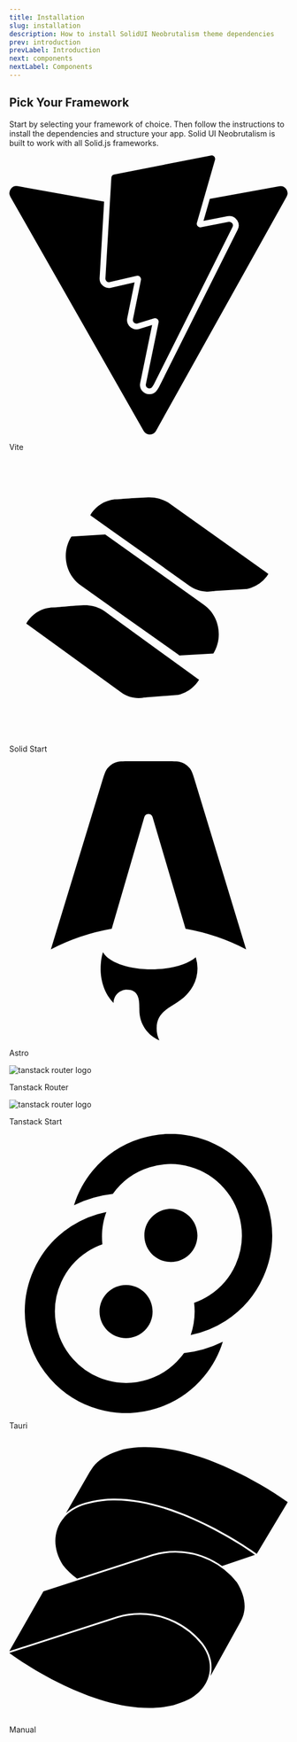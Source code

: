 ```yaml
---
title: Installation
slug: installation
description: How to install SolidUI Neobrutalism theme dependencies
prev: introduction
prevLabel: Introduction
next: components
nextLabel: Components
---
```



## Pick Your Framework

Start by selecting your framework of choice. Then follow the instructions to install the dependencies and structure your app. Solid UI Neobrutalism is built to work with all Solid.js frameworks.

<div class="mt-8 grid gap-4 sm:grid-cols-2 sm:gap-6">
  <LinkedCard href="/docs/installation/vite">
    <svg role="img" viewBox="0 0 24 24" xmlns="http://www.w3.org/2000/svg">
      <title>Vite</title>
      <path d="m8.286 10.578.512-8.657a.306.306 0 0 1 .247-.282L17.377.006a.306.306 0 0 1 .353.385l-1.558 5.403a.306.306 0 0 0 .352.385l2.388-.46a.306.306 0 0 1 .332.438l-6.79 13.55-.123.19a.294.294 0 0 1-.252.14c-.177 0-.35-.152-.305-.369l1.095-5.301a.306.306 0 0 0-.388-.355l-1.433.435a.306.306 0 0 1-.389-.354l.69-3.375a.306.306 0 0 0-.37-.36l-2.32.536a.306.306 0 0 1-.374-.316zm14.976-7.926L17.284 3.74l-.544 1.887 2.077-.4a.8.8 0 0 1 .84.369.8.8 0 0 1 .034.783L12.9 19.93l-.013.025-.015.023-.122.19a.801.801 0 0 1-.672.37.826.826 0 0 1-.634-.302.8.8 0 0 1-.16-.67l1.029-4.981-1.12.34a.81.81 0 0 1-.86-.262.802.802 0 0 1-.165-.67l.63-3.08-2.027.468a.808.808 0 0 1-.768-.233.81.81 0 0 1-.217-.6l.389-6.57-7.44-1.33a.612.612 0 0 0-.64.906L11.58 23.691a.612.612 0 0 0 1.066-.004l11.26-20.135a.612.612 0 0 0-.644-.9z" />
    </svg>
    <p>Vite</p>
  </LinkedCard>
  <LinkedCard href="/docs/installation/solid-start">
    <svg
      data-hk="00000010210"
      width="500"
      height="500"
      viewBox="0 0 500 500"
      xmlns="http://www.w3.org/2000/svg"
      role="img"
    >
      <path d="M233.205 430.856L304.742 425.279C304.742 425.279 329.208 421.295 343.569 397.659L293.041 385.443L233.205 430.856Z" />
      <path d="M134.278 263.278C113.003 264.341 73.6443 268.059 73.6443 268.059L245.173 392.614L284.265 402.44L343.569 397.925L170.977 273.105C170.977 273.105 157.148 263.278 137.203 263.278C136.139 263.278 135.342 263.278 134.278 263.278Z" />
      <path d="M355.536 238.58L429.2 234.065C429.2 234.065 454.464 230.348 468.825 206.977L416.435 193.964L355.536 238.58Z" />
      <path d="M251.289 68.6128C229.217 69.4095 188.795 72.5964 188.795 72.5964L367.503 200.072L407.926 210.429L469.09 206.712L289.318 78.9702C289.318 78.9702 274.426 68.6128 253.417 68.6128C252.885 68.6128 252.087 68.6128 251.289 68.6128Z" />
      <path d="M31.0946 295.679C30.8287 295.945 30.8287 296.21 30.8287 296.475L77.8993 330.469L202.623 420.764C228.95 439.62 264.586 431.653 282.67 402.44L187.465 333.921L110.077 277.62C100.504 270.715 89.8663 267.528 79.2289 267.528C60.6134 267.528 42.2639 277.354 31.0946 295.679Z" />
      <path d="M147.043 99.9505C147.043 100.216 146.776 100.482 146.511 100.747L195.442 135.538L244.374 170.062L325.751 227.957C353.142 247.345 389.841 239.642 407.925 210.695L358.461 175.374L308.997 140.318L228.153 82.6881C218.047 75.5177 206.611 72.0652 195.442 72.0652C176.561 72.3308 158.212 81.8915 147.043 99.9505Z" />
      <path d="M112.471 139.255L175.497 208.305C178.423 212.289 181.614 216.006 185.337 219.193L308.199 354.105L369.364 350.387C387.448 321.439 380.002 282.135 352.611 262.748L271.234 204.852L222.568 170.328L173.636 135.538L112.471 139.255Z" />
      <path d="M111.939 140.052C94.1213 168.734 101.567 207.509 128.427 226.629L209.005 283.994L258.735 319.049L308.199 354.105C326.283 325.158 318.836 285.852 291.445 266.465L112.471 139.255C112.471 139.521 112.204 139.787 111.939 140.052Z" />
    </svg>
    <p>Solid Start</p>
  </LinkedCard>
  <LinkedCard href="/docs/installation/astro">
    <svg role="img" viewBox="0 0 24 24" xmlns="http://www.w3.org/2000/svg">
      <title>Astro</title>
      <path d="M16.074 16.86c-.72.616-2.157 1.035-3.812 1.035-2.032 0-3.735-.632-4.187-1.483-.161.488-.198 1.046-.198 1.402 0 0-.106 1.75 1.111 2.968 0-.632.513-1.145 1.145-1.145 1.083 0 1.082.945 1.081 1.712v.069c0 1.164.711 2.161 1.723 2.582a2.347 2.347 0 0 1-.236-1.029c0-1.11.652-1.523 1.41-2.003.602-.383 1.272-.807 1.733-1.66a3.129 3.129 0 0 0 .378-1.494 3.14 3.14 0 0 0-.148-.954zM15.551.6c.196.244.296.572.496 1.229l4.368 14.347a18.18 18.18 0 0 0-5.222-1.768L12.35 4.8a.37.37 0 0 0-.71.002l-2.81 9.603a18.175 18.175 0 0 0-5.245 1.771L7.974 1.827c.2-.656.3-.984.497-1.227a1.613 1.613 0 0 1 .654-.484C9.415 0 9.757 0 10.443 0h3.135c.686 0 1.03 0 1.32.117A1.614 1.614 0 0 1 15.55.6z" />
    </svg>
    <p>Astro</p>
  </LinkedCard>
  <LinkedCard href="/docs/installation/tanstack-router">
    <Image src={tanstackLogo} alt="tanstack router logo" class="size-10" />
    <p>Tanstack Router</p>
  </LinkedCard>
  <LinkedCard href="/docs/installation/tanstack-start">
    <Image src={tanstackLogo} alt="tanstack router logo" class="size-10" />
    <p>Tanstack Start</p>
  </LinkedCard>
  <LinkedCard href="/docs/installation/tauri">
    <svg role="img" viewBox="0 0 24 24" xmlns="http://www.w3.org/2000/svg">
      <title>Tauri</title>
      <path d="M15.657 17.282a8.7339 8.7339 0 0 0 3.0125-1.2251 8.728 8.728 0 0 0 3.2216-3.7452 8.7232 8.7232 0 0 0 .6717-4.8932 8.7247 8.7247 0 0 0-2.0931-4.474C19.3375 1.6857 17.8833.7753 16.264.3225a8.7358 8.7358 0 0 0-4.941.07 8.7318 8.7318 0 0 0-4.1117 2.7393 8.726 8.726 0 0 0-1.6336 2.9933 10.1908 10.1908 0 0 1 3.3484-.972 6.1356 6.1356 0 0 1 3.1666-2.2827 6.1387 6.1387 0 0 1 3.4721-.0492 6.1365 6.1365 0 0 1 2.9427 1.8425 6.1326 6.1326 0 0 1 1.4709 3.1439 6.1305 6.1305 0 0 1-.4721 3.4384 6.133 6.133 0 0 1-2.2638 2.6317 6.1312 6.1312 0 0 1-1.3123.6409c.0303.2471.046.4987.046.754a6.1166 6.1166 0 0 1-.3372 2.0094Zm-1.727-6.2691c1.263 0 2.2868-1.0234 2.2868-2.2857 0-1.2624-1.0238-2.2857-2.2868-2.2857s-2.2868 1.0233-2.2868 2.2857c0 1.2623 1.0238 2.2857 2.2868 2.2857ZM8.3665 6.7132a8.7342 8.7342 0 0 0-3.0365 1.23 8.7287 8.7287 0 0 0-3.2215 3.745 8.7235 8.7235 0 0 0-.6718 4.8932A8.7255 8.7255 0 0 0 3.53 21.0555a8.7318 8.7318 0 0 0 4.1877 2.6219 8.7364 8.7364 0 0 0 4.941-.0698 8.7326 8.7326 0 0 0 4.1117-2.7394 8.7258 8.7258 0 0 0 1.6363-3.0021 10.1905 10.1905 0 0 1-3.3497.9789 6.1569 6.1569 0 0 1-.2787.3596 6.1352 6.1352 0 0 1-2.8893 1.925 6.139 6.139 0 0 1-3.4721.0492 6.1363 6.1363 0 0 1-2.9427-1.8425 6.1317 6.1317 0 0 1-1.4709-3.1439 6.13 6.13 0 0 1 .472-3.4385 6.1338 6.1338 0 0 1 2.2639-2.6317 6.1372 6.1372 0 0 1 1.2865-.6318 6.1961 6.1961 0 0 1-.035-.6592c0-.7444.1327-1.458.376-2.118Zm1.6998 6.2738c-1.263 0-2.2868 1.0234-2.2868 2.2858 0 1.2623 1.0239 2.2856 2.2868 2.2856 1.263 0 2.2868-1.0233 2.2868-2.2856 0-1.2624-1.0238-2.2858-2.2868-2.2858Z" />
    </svg>
    <p>Tauri</p>
  </LinkedCard>
  <LinkedCard href="/docs/installation/manual">
    <svg role="img" viewBox="0 0 24 24" xmlns="http://www.w3.org/2000/svg">
      <title>Solid</title>
      <path d="M11.558.788A9.082 9.082 0 0 0 9.776.99l-.453.15c-.906.303-1.656.755-2.1 1.348l-.301.452-2.035 3.528c.426-.387.974-.698 1.643-.894h.001l.613-.154h.001a8.82 8.82 0 0 1 1.777-.206c2.916-.053 6.033 1.148 8.423 2.36 2.317 1.175 3.888 2.32 3.987 2.39L24 5.518c-.082-.06-1.66-1.21-3.991-2.386-2.393-1.206-5.521-2.396-8.45-2.343zM8.924 5.366a8.634 8.634 0 0 0-1.745.203l-.606.151c-1.278.376-2.095 1.16-2.43 2.108-.334.948-.188 2.065.487 3.116.33.43.747.813 1.216 1.147L12.328 10h.001a6.943 6.943 0 0 1 6.013 1.013l2.844-.963c-.17-.124-1.663-1.2-3.91-2.34-2.379-1.206-5.479-2.396-8.352-2.344zm5.435 4.497a6.791 6.791 0 0 0-1.984.283L2.94 13.189 0 18.334l9.276-2.992a6.945 6.945 0 0 1 7.408 2.314v.001c.695.903.89 1.906.66 2.808l2.572-4.63c.595-1.041.45-2.225-.302-3.429a6.792 6.792 0 0 0-5.255-2.543zm-3.031 5.341a6.787 6.787 0 0 0-2.006.283L.008 18.492c.175.131 2.02 1.498 4.687 2.768 2.797 1.332 6.37 2.467 9.468 1.712l.454-.152h.002c1.278-.376 2.134-1.162 2.487-2.09.353-.93.207-2.004-.541-2.978a6.791 6.791 0 0 0-5.237-2.548z" />
    </svg>
    <p>Manual</p>
  </LinkedCard>
</div>
